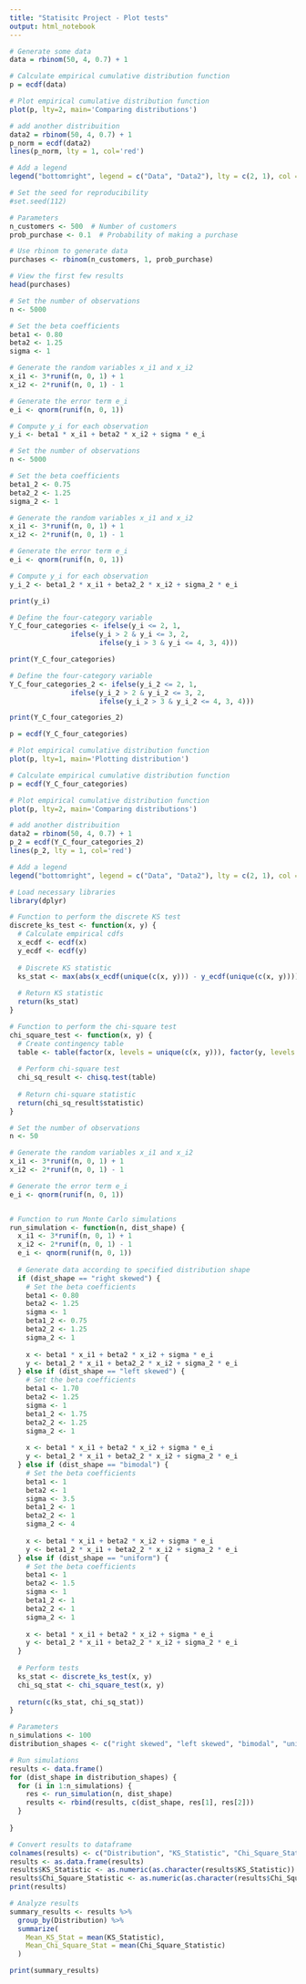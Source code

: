 ---
title: "Statisitc Project - Plot tests"
output: html_notebook
---

```{r}
# Generate some data
data = rbinom(50, 4, 0.7) + 1

# Calculate empirical cumulative distribution function
p = ecdf(data)

# Plot empirical cumulative distribution function
plot(p, lty=2, main='Comparing distributions')

# add another distribuition
data2 = rbinom(50, 4, 0.7) + 1
p_norm = ecdf(data2)
lines(p_norm, lty = 1, col='red')

# Add a legend
legend("bottomright", legend = c("Data", "Data2"), lty = c(2, 1), col = c("black", "red"))

```

```{r}
# Set the seed for reproducibility
#set.seed(112)

# Parameters
n_customers <- 500  # Number of customers
prob_purchase <- 0.1  # Probability of making a purchase

# Use rbinom to generate data
purchases <- rbinom(n_customers, 1, prob_purchase)

# View the first few results
head(purchases)
```
```{r}
# Set the number of observations
n <- 5000

# Set the beta coefficients
beta1 <- 0.80
beta2 <- 1.25
sigma <- 1

# Generate the random variables x_i1 and x_i2
x_i1 <- 3*runif(n, 0, 1) + 1
x_i2 <- 2*runif(n, 0, 1) - 1

# Generate the error term e_i
e_i <- qnorm(runif(n, 0, 1))

# Compute y_i for each observation
y_i <- beta1 * x_i1 + beta2 * x_i2 + sigma * e_i
```

```{r}
# Set the number of observations
n <- 5000

# Set the beta coefficients
beta1_2 <- 0.75
beta2_2 <- 1.25
sigma_2 <- 1

# Generate the random variables x_i1 and x_i2
x_i1 <- 3*runif(n, 0, 1) + 1
x_i2 <- 2*runif(n, 0, 1) - 1

# Generate the error term e_i
e_i <- qnorm(runif(n, 0, 1))

# Compute y_i for each observation
y_i_2 <- beta1_2 * x_i1 + beta2_2 * x_i2 + sigma_2 * e_i
```

```{r}
print(y_i)
```
```{r}
# Define the four-category variable
Y_C_four_categories <- ifelse(y_i <= 2, 1,
               ifelse(y_i > 2 & y_i <= 3, 2,
                      ifelse(y_i > 3 & y_i <= 4, 3, 4)))

print(Y_C_four_categories)

# Define the four-category variable
Y_C_four_categories_2 <- ifelse(y_i_2 <= 2, 1,
               ifelse(y_i_2 > 2 & y_i_2 <= 3, 2,
                      ifelse(y_i_2 > 3 & y_i_2 <= 4, 3, 4)))

print(Y_C_four_categories_2)
```
```{r}
p = ecdf(Y_C_four_categories)

# Plot empirical cumulative distribution function
plot(p, lty=1, main='Plotting distribution')
```
```{r}
# Calculate empirical cumulative distribution function
p = ecdf(Y_C_four_categories)

# Plot empirical cumulative distribution function
plot(p, lty=2, main='Comparing distributions')

# add another distribuition
data2 = rbinom(50, 4, 0.7) + 1
p_2 = ecdf(Y_C_four_categories_2)
lines(p_2, lty = 1, col='red')

# Add a legend
legend("bottomright", legend = c("Data", "Data2"), lty = c(2, 1), col = c("black", "red"))

```
```{r}
# Load necessary libraries
library(dplyr)

# Function to perform the discrete KS test
discrete_ks_test <- function(x, y) {
  # Calculate empirical cdfs
  x_ecdf <- ecdf(x)
  y_ecdf <- ecdf(y)
  
  # Discrete KS statistic
  ks_stat <- max(abs(x_ecdf(unique(c(x, y))) - y_ecdf(unique(c(x, y)))))
  
  # Return KS statistic
  return(ks_stat)
}

# Function to perform the chi-square test
chi_square_test <- function(x, y) {
  # Create contingency table
  table <- table(factor(x, levels = unique(c(x, y))), factor(y, levels = unique(c(x, y))))
  
  # Perform chi-square test
  chi_sq_result <- chisq.test(table)
  
  # Return chi-square statistic
  return(chi_sq_result$statistic)
}
```


```{r}
# Set the number of observations
n <- 50

# Generate the random variables x_i1 and x_i2
x_i1 <- 3*runif(n, 0, 1) + 1
x_i2 <- 2*runif(n, 0, 1) - 1

# Generate the error term e_i
e_i <- qnorm(runif(n, 0, 1))


# Function to run Monte Carlo simulations
run_simulation <- function(n, dist_shape) {
  x_i1 <- 3*runif(n, 0, 1) + 1
  x_i2 <- 2*runif(n, 0, 1) - 1
  e_i <- qnorm(runif(n, 0, 1))
  
  # Generate data according to specified distribution shape
  if (dist_shape == "right skewed") {
    # Set the beta coefficients
    beta1 <- 0.80
    beta2 <- 1.25
    sigma <- 1
    beta1_2 <- 0.75
    beta2_2 <- 1.25
    sigma_2 <- 1
    
    x <- beta1 * x_i1 + beta2 * x_i2 + sigma * e_i
    y <- beta1_2 * x_i1 + beta2_2 * x_i2 + sigma_2 * e_i
  } else if (dist_shape == "left skewed") {
    # Set the beta coefficients
    beta1 <- 1.70
    beta2 <- 1.25
    sigma <- 1
    beta1_2 <- 1.75
    beta2_2 <- 1.25
    sigma_2 <- 1
    
    x <- beta1 * x_i1 + beta2 * x_i2 + sigma * e_i
    y <- beta1_2 * x_i1 + beta2_2 * x_i2 + sigma_2 * e_i
  } else if (dist_shape == "bimodal") {
    # Set the beta coefficients
    beta1 <- 1
    beta2 <- 1
    sigma <- 3.5
    beta1_2 <- 1
    beta2_2 <- 1
    sigma_2 <- 4
    
    x <- beta1 * x_i1 + beta2 * x_i2 + sigma * e_i
    y <- beta1_2 * x_i1 + beta2_2 * x_i2 + sigma_2 * e_i
  } else if (dist_shape == "uniform") {
    # Set the beta coefficients
    beta1 <- 1
    beta2 <- 1.5
    sigma <- 1
    beta1_2 <- 1
    beta2_2 <- 1
    sigma_2 <- 1
    
    x <- beta1 * x_i1 + beta2 * x_i2 + sigma * e_i
    y <- beta1_2 * x_i1 + beta2_2 * x_i2 + sigma_2 * e_i
  }
  
  # Perform tests
  ks_stat <- discrete_ks_test(x, y)
  chi_sq_stat <- chi_square_test(x, y)
  
  return(c(ks_stat, chi_sq_stat))
}
```


```{r}
# Parameters
n_simulations <- 100
distribution_shapes <- c("right skewed", "left skewed", "bimodal", "uniform")

# Run simulations
results <- data.frame()
for (dist_shape in distribution_shapes) {
  for (i in 1:n_simulations) {
    res <- run_simulation(n, dist_shape)
    results <- rbind(results, c(dist_shape, res[1], res[2]))
  }
  
}

# Convert results to dataframe
colnames(results) <- c("Distribution", "KS_Statistic", "Chi_Square_Statistic")
results <- as.data.frame(results)
results$KS_Statistic <- as.numeric(as.character(results$KS_Statistic))
results$Chi_Square_Statistic <- as.numeric(as.character(results$Chi_Square_Statistic))
print(results)

# Analyze results
summary_results <- results %>%
  group_by(Distribution) %>%
  summarize(
    Mean_KS_Stat = mean(KS_Statistic),
    Mean_Chi_Square_Stat = mean(Chi_Square_Statistic)
  )

print(summary_results)

```

